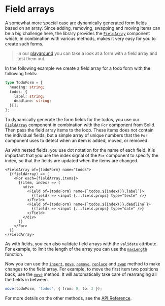 
<Title>Field arrays | Modular Forms</Title>
<Meta
  name="description"
  content="A somewhat more special case are dynamically generated form fields based on an array. For this purpose, the library provides you with the FieldArray component."
/>

# Field arrays

A somewhat more special case are dynamically generated form fields based on an array. Since adding, removing, swapping and moving items can be a big challenge here, the library provides the [`FieldArray`](/api/fieldarray) component which, in combination with various methods, makes it very easy for you to create such forms.

> In our [playground](/playground/todos) you can take a look at a form with a field array and test them out.

In the following example we create a field array for a todo form with the following fields:

```ts
type TodoForm = {
  heading: string;
  todos: {
    label: string;
    deadline: string;
  }[];
};
```

To dynamically generate the form fields for the todos, you use our [`FieldArray`](/api/fieldarray) component in combination with the `For` component from Solid. Then pass the field array items to the loop. These items does not contain the individual fields, but a simple array of unique numbers that the `For` component uses to detect when an item is added, moved, or removed.

As with nested fields, you use dot notation for the name of each field. It is important that you use the index signal of the `For` component to specify the index, so that the fields are updated when the items are changed.

```tsx
<FieldArray of={todoForm} name="todos">
  {(fieldArray) => (
    <For each={fieldArray.items}>
      {(item, index) => (
        <div>
          <Field of={todoForm} name={`todos.${index()}.label`}>
            {(field) => <input {...field.props} type="texte" />}
          </Field>
          <Field of={todoForm} name={`todos.${index()}.deadline`}>
            {(field) => <input {...field.props} type="date" />}
          </Field>
        </div>
      )}
    </For>
  )}
</FieldArray>
```

As with fields, you can also validate field arrays with the `validate` attribute. For example, to limit the length of the array you can use the [`maxLength`](/api/maxlength) function.

Now you can use the [`insert`](/api/insert), [`move`](/api/move), [`remove`](/api/remove), [`replace`](/api/replace) and [`swap`](/api/swap) method to make changes to the field array. For example, to move the first item two positions back, use the [`move`](/api/move) method. It will automatically take care of rearranging all the fields in between.

```ts
move(todoForm, 'todos', { from: 0, to: 2 });
```

For more details on the other methods, see the [API Reference](/api).
